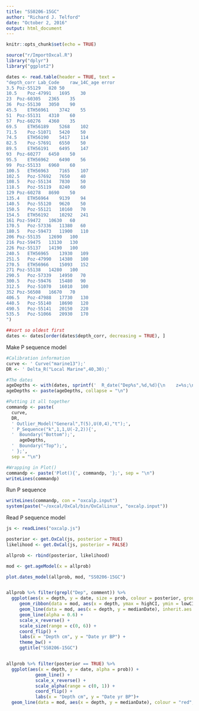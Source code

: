 ```yaml
---
title: "SS0206-15GC"
author: "Richard J. Telford"
date: "October 2, 2016"
output: html_document
---
```


```r
knitr::opts_chunk$set(echo = TRUE)

source("r/ImportOxcal.R")
library("dplyr")
library("ggplot2")
```

```r
dates <- read.table(header = TRUE, text = 
"depth_corr	Lab_Code	raw_14C_age	error
3.5	Poz-55129	820	50
10.5	Poz-47991	1695	30
23	Poz-60305	2365	35
36	Poz-55130	3050	90
45.5	ETH56961	3742	55
51	Poz-55131	4310	60
57	Poz-60276	4360	35
69.5	ETH56189	5268	102
71.5	Poz-51071	5420	50
74.5	ETH56190	5417	114
82.5	Poz-57691	6550	50
89.5	ETH56191	6495	147
93	Poz-60277	6450	50
95.5	ETH56962	6490	56
99	Poz-55133	6960	60
100.5	ETH56963	7165	107
102.5	Poz-57692	7650	40
108.5	Poz-55134	7830	50
118.5	Poz-55119	8240	60
129	Poz-60278	8690	50
135.4	ETH56964	9139	94
140.5	Poz-55120	9620	50
150.5	Poz-55121	10160	70
154.5	ETH56192	10292	241
161	Poz-59472	10630	60
170.5	Poz-57336	11380	60
180.5	Poz-59473	11900	110
206	Poz-55135	12690	100
216	Poz-59475	13130	130
226	Poz-55137	14190	100
240.5	ETH56965	13930	109
251.5	Poz-47990	14380	100
270.5	ETH56966	15093	152
271	Poz-55138	14280	100
290.5	Poz-57339	14950	70
300.5	Poz-59476	15480	90
312.5	Poz-51070	16010	100
352	Poz-56508	16670	70
406.5	Poz-47988	17730	130
440.5	Poz-55140	18690	120
490.5	Poz-55141	20150	220
535.5	Poz-51066	20930	170
")

##sort so oldest first
dates <- dates[order(dates$depth_corr, decreasing = TRUE), ]
```


Make P sequence model

```r
#Calibration information
curve <- ' Curve("marine13");'
DR <- ' Delta_R("Local Marine",40,30);'

#The dates
ageDepths <- with(dates, sprintf('  R_date("Dep%s",%d,%d){\n    z=%s;\n    Outlier(0.05);\n  };', depth_corr, raw_14C_age, error, depth_corr))
ageDepths <- paste(ageDepths, collapse = "\n")

#Putting it all together
commandp <- paste(
  curve, 
  DR,
  ' Outlier_Model("General",T(5),U(0,4),"t");',
  ' P_Sequence("k",1,1,U(-2,2)){',
  '  Boundary("Bottom");',
     ageDepths,
  '  Boundary("Top");',
  ' };', 
  sep = "\n")

#Wrapping in Plot()
commandp <- paste('Plot(){', commandp, '};', sep = "\n")
writeLines(commandp)
```

Run P sequence
```r
writeLines(commandp, con = "oxcalp.input")
system(paste("~/oxcal/OxCal/bin/OxCalLinux", "oxcalp.input"))
```

Read P sequence model

```r
js <- readLines("oxcalp.js")

posterior <- get.OxCal(js, posterior = TRUE)
likelihood <- get.OxCal(js, posterior = FALSE)

allprob <- rbind(posterior, likelihood)

mod <- get.ageModel(x = allprob)

plot.dates_model(allprob, mod, "SS0206-15GC")


allprob %>% filter(grepl("Dep", comment)) %>% 
  ggplot(aes(x = depth, y = date, size = prob, colour = posterior, group = comment)) +   
     geom_ribbon(data = mod, aes(x = depth, ymax = highCI, ymin = lowCI), inherit.aes = FALSE, alpha  = 0.2) +
     geom_line(data = mod, aes(x = depth, y = medianDate), inherit.aes = FALSE, colour = "grey40") +
     geom_line(alpha = 0.6) + 
     scale_x_reverse() +
     scale_size(range = c(0, 6)) +
     coord_flip() +
     labs(x = "Depth cm", y = "Date yr BP") + 
     theme_bw() + 
     ggtitle("SS0206-15GC")


allprob %>% filter(posterior == TRUE) %>% 
  ggplot(aes(x = depth, y = date, alpha = prob)) + 
           geom_line() + 
           scale_x_reverse() +
           scale_alpha(range = c(0, 1)) +
           coord_flip() +
           labs(x = "Depth cm", y = "Date yr BP")+
  geom_line(data = mod, aes(x = depth, y = medianDate), colour = "red", inherit.aes = FALSE)
```

